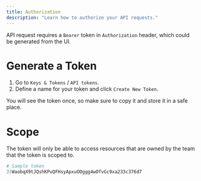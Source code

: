 ```yaml
---
title: Authorization
description: "Learn how to authorize your API requests."
---
```


API request requires a `Bearer` token in `Authorization` header, which could be generated from the UI.


# Generate a Token
1. Go to `Keys & Tokens` / `API tokens`.
2. Define a name for your token and click `Create New Token`.

<Tip>
You will see the token once, so make sure to copy it and store it in a safe place.
</Tip>

# Scope
The token will only be able to access resources that are owned by the team that the token is scoped to.


```php
# Sample token
3|WaobqX9tJQshKPuQFHsyApxuOOggg4wOfvGc9xa233c376d7
```
